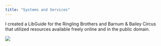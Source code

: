 ```yaml
---
title: "Systems and Services"
---
```


I created a LibGuide for the Ringling Brothers and Barnum & Bailey Circus that utilized resources available freely online and in the public domain.

[![](img/libguide.png)](https://usflis.libguides.com/ringling-bros-and-barnum-and-bailey-circus){target="_blank"}
